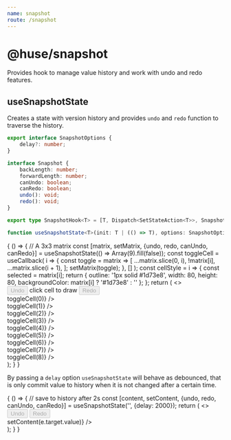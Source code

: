 ```yaml
---
name: snapshot
route: /snapshot
---
```



# @huse/snapshot

Provides hook to manage value history and work with undo and redo features.

## useSnapshotState

Creates a state with version history and provides `undo` and `redo` function to traverse the history.

```typescript
export interface SnapshotOptions {
    delay?: number;
}

interface Snapshot {
    backLength: number;
    forwardLength: number;
    canUndo: boolean;
    canRedo: boolean;
    undo(): void;
    redo(): void;
}

export type SnapshotHook<T> = [T, Dispatch<SetStateAction<T>>, Snapshot];

function useSnapshotState<T>(init: T | (() => T), options: SnapshotOptions = {}): SnapshotHook<T>
```

<Playground>
    {
        () => {
            // A 3x3 matrix
            const [matrix, setMatrix, {undo, redo, canUndo, canRedo}] = useSnapshotState(() => Array(9).fill(false));
            const toggleCell = useCallback(
                i => {
                    const toggle = matrix => [
                        ...matrix.slice(0, i),
                        !matrix[i],
                        ...matrix.slice(i + 1),
                    ];
                    setMatrix(toggle);
                },
                []
            );
            const cellStyle = i => {
                const selected = matrix[i];
                return {
                    outline: '1px solid #1d73e8',
                    width: 80,
                    height: 80,
                    backgroundColor: matrix[i] ? '#1d73e8' : ''
                };
            };
            return (
                <>
                    <div style={{display: 'flex', flexDirection: 'column', alignItems: 'center'}}>
                        <div style={{marginBottom: 20}}>
                            <Button onClick={undo} disabled={!canUndo}>Undo</Button>
                            click cell to draw
                            <Button onClick={redo} disabled={!canRedo}>Redo</Button>
                        </div>
                        <div style={{width: 240, height: 240, display: 'flex', flexWrap: 'wrap'}}>
                            <div style={cellStyle(0)} onClick={() => toggleCell(0)} />
                            <div style={cellStyle(1)} onClick={() => toggleCell(1)} />
                            <div style={cellStyle(2)} onClick={() => toggleCell(2)} />
                            <div style={cellStyle(3)} onClick={() => toggleCell(3)} />
                            <div style={cellStyle(4)} onClick={() => toggleCell(4)} />
                            <div style={cellStyle(5)} onClick={() => toggleCell(5)} />
                            <div style={cellStyle(6)} onClick={() => toggleCell(6)} />
                            <div style={cellStyle(7)} onClick={() => toggleCell(7)} />
                            <div style={cellStyle(8)} onClick={() => toggleCell(8)} />
                        </div>
                    </div>
                </>
            );
        }
    }
</Playground>

By passing a `delay` option `useSnapshotState` will behave as debounced,
that is only commit value to history when it is not changed after a certain time.

<Playground>
    {
        () => {
            // save to history after 2s
            const [content, setContent, {undo, redo, canUndo, canRedo}] = useSnapshotState('', {delay: 2000});
            return (
                <>
                    <div>
                        <div style={{marginBottom: 20}}>
                            <Button onClick={undo} disabled={!canUndo}>Undo</Button>
                            <Button onClick={redo} disabled={!canRedo}>Redo</Button>
                        </div>
                        <div>
                            <Input.TextArea rows={6} value={content} onChange={e => setContent(e.target.value)} />
                        </div>
                    </div>
                </>
            );
        }
    }
</Playground>
